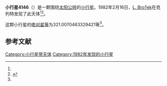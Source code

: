 {{Infobox planet
| bgcolour = #FFFFC0
| name = 小行星4146
| symbol = 
| image = 
| caption = 
| discovery = yes
| discovery_ref = 
| discoverer = [[L._Bro?ek|L. Bro?ek]]
| discovery_site = [[克列特|克列特]] 
| discovered = 1982年2月16日
| designations = yes
| mp_name = 
| named_after = 
| alt_names = 1982 DD2/ 1938 GM / 1979 HT4 / 1984 YL2
| mp_category = [[主带小行星|主带小行星]]
| orbit_ref = <ref name="a">[http://ssd.jpl.nasa.gov/sbdb.cgi?sstr=4146 4146 Rudolfinum] {{Wayback|url=http://ssd.jpl.nasa.gov/sbdb.cgi?sstr=4146 |date=20140815081223 }}，小行星數據庫瀏覽器（JPL Small-Body Database Browser）－[[美国国家航空航天局|美国国家航空航天局]]喷气推进实验室</ref>
| epoch = 2456400.5 (2013年4月18日更新)
| aphelion = {{convert|2.498741111176777|AU|km|3|abbr=on|lk=out}}
| perihelion = {{convert|2.019357955863475|AU|km|3|abbr=on}}
| semimajor = {{convert|2.259049533520126|AU|km|3|abbr=on}}
| eccentricity = 0.106102843
| period = 1240.186665 [[日|日]]<br />3.4[[儒略年|儒略年]]
| avg_speed = 
| inclination = 4.702426781070823
| asc_node = 169.8105821484227
| mean_anomaly = 
| arg_peri = 321.0070463329421
| satellites = 
| physical_characteristics = yes
| dimensions = 
| mass = 
| density = 
| surface_grav = 
| escape_velocity = 
| sidereal_day = 
| axial_tilt = 
| pole_ecliptic_lat = 
| pole_ecliptic_lon = 
| albedo = 
| temperatures= 
| temp_name1 = 
| mean_temp_1 = 
| max_temp_1 = 
| temp_name2 = 
| max_temp_2 = 
| spectral_type = 
| abs_magnitude = 321.0070463329421
}}

'''小行星4146'''（{{lang-en|''4146 Rudolfinum''}}）是一颗围绕[[太阳|太阳]][[公转|公转]]的[[小行星|小行星]]。1982年2月16日，[[L._Bro?ek|L. Bro?ek]]在克列特发现了此天体<ref name="a" /><ref>{{cite news|title=小行星列表|url=http://cfa-www.harvard.edu/iau/lists/NumberedMPs.txt|accessdate=2013-07-08|newspaper=哈佛大学|archive-date=2008-05-17|archive-url=https://web.archive.org/web/20080517010638/http://cfa-www.harvard.edu/iau/lists/NumberedMPs.txt|dead-url=no}}</ref>。

这颗小行星的[[绝对星等|绝对星等]]为321.0070463329421等<ref name="a" />。

==参考文献==
{{Reflist|2}}
{{Minor Planet Number|[[小行星4145|小行星4145]]|[[小行星4147|小行星4147]]}}

{{小天体}}

[[Category:小行星带天体|Category:小行星带天体]]
[[Category:1982年发现的小行星|Category:1982年发现的小行星]]

{{asteroid-stub}}